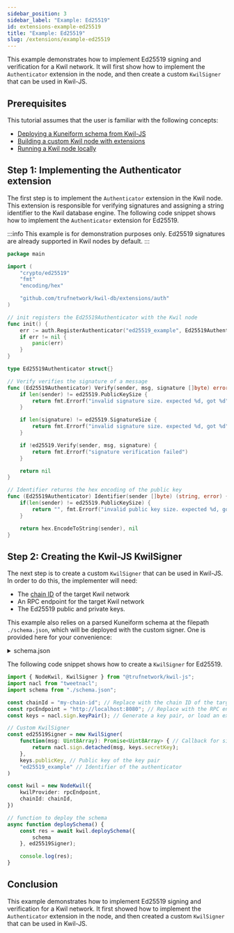 ```yaml
---
sidebar_position: 3
sidebar_label: "Example: Ed25519"
id: extensions-example-ed25519
title: "Example: Ed25519"
slug: /extensions/example-ed25519
---
```


This example demonstrates how to implement Ed25519 signing and verification for a Kwil network. It will first show how to implement
the `Authenticator` extension in the node, and then create a custom `KwilSigner` that can be used in Kwil-JS.

## Prerequisites

This tutorial assumes that the user is familiar with the following concepts:
- [Deploying a Kuneiform schema from Kwil-JS](/docs/getting-started/create-a-database)
- [Building a custom Kwil node with extensions](/docs/extensions/building-kwil-with-extensions)
- [Running a Kwil node locally](/docs/node/quickstart#single-node)

## Step 1: Implementing the Authenticator extension

The first step is to implement the `Authenticator` extension in the Kwil node. This extension is responsible for verifying signatures
and assigning a string identifier to the Kwil database engine. The following code snippet shows how to implement the `Authenticator` extension
for Ed25519.

:::info
This example is for demonstration purposes only. Ed25519 signatures are already supported in Kwil nodes by default.
:::

```go
package main

import (
    "crypto/ed25519"
    "fmt"
    "encoding/hex"

    "github.com/trufnetwork/kwil-db/extensions/auth"
)

// init registers the Ed25519Authenticator with the Kwil node
func init() {
    err := auth.RegisterAuthenticator("ed25519_example", Ed25519Authenticator{})
    if err != nil {
        panic(err)
    }
}

type Ed25519Authenticator struct{}

// Verify verifies the signature of a message
func (Ed25519Authenticator) Verify(sender, msg, signature []byte) error {
    if len(sender) != ed25519.PublicKeySize {
        return fmt.Errorf("invalid signature size. expected %d, got %d", sender, len(sender))
    }

    if len(signature) != ed25519.SignatureSize {
        return fmt.Errorf("invalid signature size. expected %d, got %d", ed25519.SignatureSize, len(signature))
    }

    if !ed25519.Verify(sender, msg, signature) {
        return fmt.Errorf("signature verification failed")
    }

    return nil
}

// Identifier returns the hex encoding of the public key
func (Ed25519Authenticator) Identifier(sender []byte) (string, error) {
    if(len(sender) != ed25519.PublicKeySize) {
        return "", fmt.Errorf("invalid public key size. expected %d, got %d", ed25519.PublicKeySize, len(sender))
    }

    return hex.EncodeToString(sender), nil
}
```

## Step 2: Creating the Kwil-JS KwilSigner

The next step is to create a custom `KwilSigner` that can be used in Kwil-JS. In order to do this, the implementer will need:
- The [chain ID](/docs/daemon/config/genesis#chain-id) of the target Kwil network
- An RPC endpoint for the target Kwil network
- The Ed25519 public and private keys.

This example also relies on a parsed Kuneiform schema at the filepath `./schema.json`, which will be deployed with the custom signer.
One is provided here for your convenience:

<details>
<summary>schema.json</summary>

```json
{
  "owner": "",
  "name": "hello_ed",
  "tables": [
    {
      "name": "message",
      "columns": [
        {
          "name": "id",
          "type": "int",
          "attributes": [
            {
              "type": "primary_key"
            },
            {
              "type": "not_null"
            }
          ]
        },
        {
          "name": "message",
          "type": "text",
          "attributes": [
            {
              "type": "not_null"
            }
          ]
        },
        {
          "name": "caller",
          "type": "text",
          "attributes": [
            {
              "type": "not_null"
            }
          ]
        }
      ]
    }
  ],
  "actions": [
    {
      "name": "insert_record",
      "inputs": [
        "$id",
        "$message"
      ],
      "public": true,
      "mutability": "update",
      "auxiliaries": null,
      "statements": [
        "INSERT INTO message (id, message, caller) VALUES ($id, $message, @caller);"
      ]
    }
  ]
}
```

</details>

The following code snippet shows how to create a `KwilSigner` for Ed25519.

```typescript
import { NodeKwil, KwilSigner } from "@trufnetwork/kwil-js";
import nacl from "tweetnacl";
import schema from "./schema.json";

const chainId = "my-chain-id"; // Replace with the chain ID of the target Kwil network
const rpcEndpoint = "http://localhost:8080"; // Replace with the RPC endpoint of the target Kwil network
const keys = nacl.sign.keyPair(); // Generate a key pair, or load an existing one

// Custom KwilSigner
const ed25519Signer = new KwilSigner(
    function(msg: Uint8Array): Promise<Uint8Array> { // Callback for signing messages
        return nacl.sign.detached(msg, keys.secretKey);
    },
    keys.publicKey, // Public key of the key pair
    "ed25519_example" // Identifier of the authenticator
)

const kwil = new NodeKwil({
    kwilProvider: rpcEndpoint,
    chainId: chainId,
})

// function to deploy the schema
async function deploySchema() {
    const res = await kwil.deploySchema({
        schema
    }, ed25519Signer);

    console.log(res);
}
```

## Conclusion

This example demonstrates how to implement Ed25519 signing and verification for a Kwil network.
It first showed how to implement the `Authenticator` extension in the node, and then created a custom `KwilSigner` that can be used in Kwil-JS.